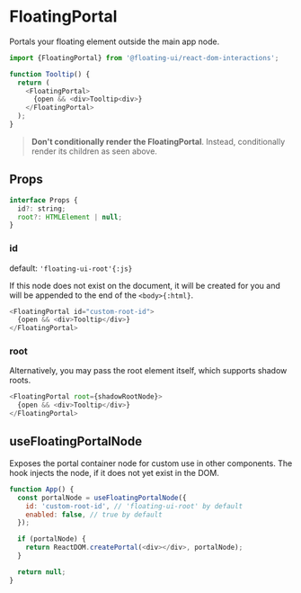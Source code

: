 # FloatingPortal

Portals your floating element outside the main app node.

```js
import {FloatingPortal} from '@floating-ui/react-dom-interactions';

function Tooltip() {
  return (
    <FloatingPortal>
      {open && <div>Tooltip<div>}
    </FloatingPortal>
  );
}
```

> **Don't conditionally render the FloatingPortal**. Instead,
> conditionally render its children as seen above.

## Props

```js
interface Props {
  id?: string;
  root?: HTMLElement | null;
}
```

### id

default: `'floating-ui-root'{:js}`

If this node does not exist on the document, it will be created
for you and will be appended to the end of the `<body>{:html}`.

```js
<FloatingPortal id="custom-root-id">
  {open && <div>Tooltip</div>}
</FloatingPortal>
```

### root

Alternatively, you may pass the root element itself, which
supports shadow roots.

```js
<FloatingPortal root={shadowRootNode}>
  {open && <div>Tooltip</div>}
</FloatingPortal>
```

## useFloatingPortalNode

Exposes the portal container node for custom use in other
components. The hook injects the node, if it does not yet exist
in the DOM.

```js
function App() {
  const portalNode = useFloatingPortalNode({
    id: 'custom-root-id', // 'floating-ui-root' by default
    enabled: false, // true by default
  });

  if (portalNode) {
    return ReactDOM.createPortal(<div></div>, portalNode);
  }

  return null;
}
```
